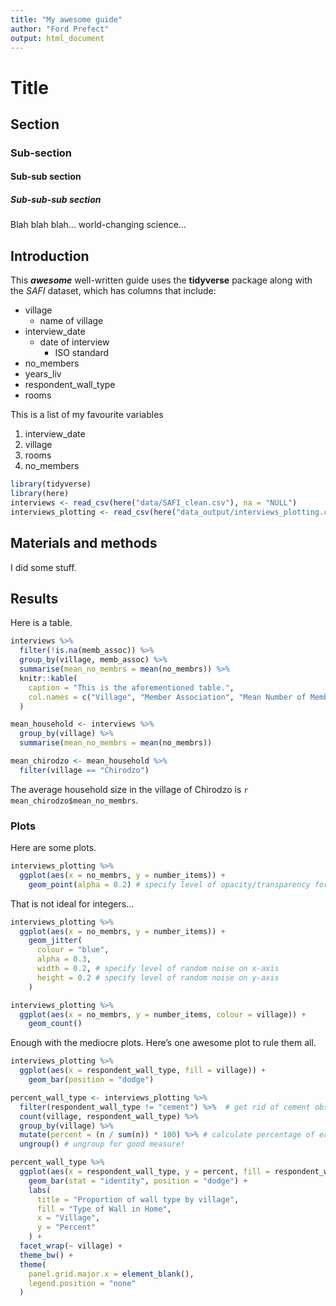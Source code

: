```yaml
---
title: "My awesome guide"
author: "Ford Prefect"
output: html_document
---
```


# Title
## Section
### Sub-section
#### Sub-sub section
##### Sub-sub-sub section

Blah blah blah... world-changing science...

## Introduction

This ***awesome*** well-written guide uses the **tidyverse** package along with the *SAFI*
dataset, which has columns that include:

- village
  + name of village
- interview_date
  + date of interview
    * ISO standard
- no_members
- years_liv
- respondent_wall_type
- rooms

This is a list of my favourite variables

1. interview_date
2. village
3. rooms
4. no_members

```r
library(tidyverse)
library(here)
interviews <- read_csv(here("data/SAFI_clean.csv"), na = "NULL")
interviews_plotting <- read_csv(here("data_output/interviews_plotting.csv"))
```

## Materials and methods

I did some stuff.

## Results

Here is a table.

```r
interviews %>% 
  filter(!is.na(memb_assoc)) %>% 
  group_by(village, memb_assoc) %>% 
  summarise(mean_no_membrs = mean(no_membrs)) %>% 
  knitr::kable(
    caption = "This is the aforementioned table.",
    col.names = c("Village", "Member Association", "Mean Number of Members")
  )
```

```r
mean_household <- interviews %>%
  group_by(village) %>% 
  summarise(mean_no_membrs = mean(no_membrs))

mean_chirodzo <- mean_household %>% 
  filter(village == "Chirodzo")
```

The average household size in the village of Chirodzo is `r mean_chirodzo$mean_no_membrs`.

### Plots

Here are some plots.

```r
interviews_plotting %>% 
  ggplot(aes(x = no_membrs, y = number_items)) +
    geom_point(alpha = 0.2) # specify level of opacity/transparency for each point
```


That is not ideal for integers...

```r
interviews_plotting %>% 
  ggplot(aes(x = no_membrs, y = number_items)) +
    geom_jitter(
      colour = "blue",
      alpha = 0.3,
      width = 0.2, # specify level of random noise on x-axis
      height = 0.2 # specify level of random noise on y-axis
    )
```

```r
interviews_plotting %>%
  ggplot(aes(x = no_membrs, y = number_items, colour = village)) +
    geom_count()
```
<!-- comment 
Exercise 2

🕰 6 mins

Create a new code chunk with the label rooms-village-scatter.

Create a scatter plot of rooms by village with the respondant_wall_type showing in different colours.

Does this seem like a good way to display the relationship between these variables?

What other kinds of plots might you use to show this type of data? -->

Enough with the mediocre plots. Here's one awesome plot to rule them all.

```r
interviews_plotting %>% 
  ggplot(aes(x = respondent_wall_type, fill = village)) +
    geom_bar(position = "dodge")
```

```r
percent_wall_type <- interviews_plotting %>% 
  filter(respondent_wall_type != "cement") %>%  # get rid of cement observations
  count(village, respondent_wall_type) %>% 
  group_by(village) %>% 
  mutate(percent = (n / sum(n)) * 100) %>% # calculate percentage of each wall type in a village
  ungroup() # ungroup for good measure!
```


```r
percent_wall_type %>% 
  ggplot(aes(x = respondent_wall_type, y = percent, fill = respondent_wall_type)) +
    geom_bar(stat = "identity", position = "dodge") +
    labs(
      title = "Proportion of wall type by village",
      fill = "Type of Wall in Home",
      x = "Village",
      y = "Percent"
    ) +
  facet_wrap(~ village) +
  theme_bw() +
  theme(
    panel.grid.major.x = element_blank(),
    legend.position = "none"
  )
```



